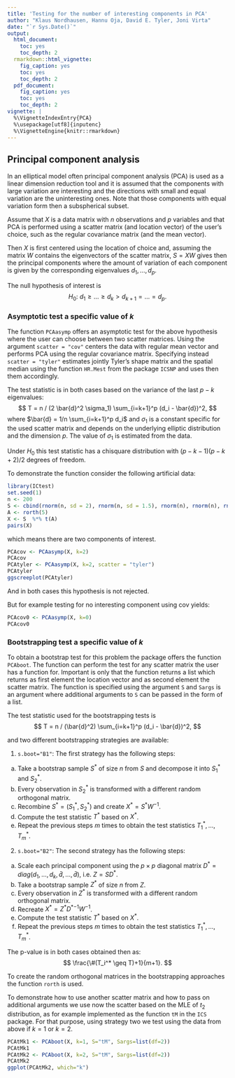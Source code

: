 ```yaml
---
title: 'Testing for the number of interesting components in PCA'
author: "Klaus Nordhausen, Hannu Oja, David E. Tyler, Joni Virta"
date: "`r Sys.Date()`"
output:
  html_document:
    toc: yes
    toc_depth: 2
  rmarkdown::html_vignette:
    fig_caption: yes
    toc: yes
    toc_depth: 2
  pdf_document:
    fig_caption: yes
    toc: yes
    toc_depth: 2
vignette: |
  %\VignetteIndexEntry{PCA}
  %\usepackage[utf8]{inputenc}
  %\VignetteEngine{knitr::rmarkdown}
---
```


## Principal component analysis

In an elliptical model often principal component analysis (PCA) is used as a linear dimension reduction tool and it is assumed that the components with large variation are interesting and the directions with small and equal variation are the uninteresting ones. 
Note that those components with equal variation form then a subspherical subset.

Assume that $X$ is a data matrix with $n$ observations and $p$ variables and that PCA is performed using a scatter matrix (and location vector) of the user's choice, such as the regular covariance matrix (and the mean vector).

Then $X$ is first centered using the location of choice and, assuming the matrix $W$ contains the eigenvectors of the scatter matrix, $S = XW$ gives then the principal components where the amount of variation of each component is given by the corresponding eigenvalues $d_1,...,d_p$.

The null hypothesis of interest is 
$$
H_0: \ d_1 \geq ... \geq d_k > d_{k+1} = ... = d_p.
$$

### Asymptotic test a specific value of $k$

The function `PCAasymp` offers an asymptotic test for the above hypothesis where the user can choose between two scatter matrices. Using the argument `scatter = "cov"` centers the data with regular mean vector and performs PCA using the regular covariance matrix. Specifying instead `scatter = "tyler"` estimates jointly Tyler's shape matrix and the spatial median using the function `HR.Mest` from the package `ICSNP` and uses then them accordingly.

The test statistic is in both cases based on the variance of the last $p-k$ eigenvalues:
$$
T = n / (2 \bar{d}^2 \sigma_1) \sum_{i=k+1}^p (d_i - \bar{d})^2,
$$
where $\bar{d} = 1/n \sum_{i=k+1}^p d_i$ and $\sigma_1$ is a constant specific for the used scatter matrix and depends on the underlying elliptic distribution and the dimension $p$.
The value of $\sigma_1$ is estimated from the data.

Under $H_0$ this test statistic has a chisquare distribution with $(p-k-1)(p-k+2)/2$ degrees of freedom.


To demonstrate the function consider the following artificial data:

```r
library(ICtest)
set.seed(1)
n <- 200
S <- cbind(rnorm(n, sd = 2), rnorm(n, sd = 1.5), rnorm(n), rnorm(n), rnorm(n))
A <- rorth(5)
X <- S  %*% t(A)
pairs(X)
```

which means there are two components of interest.

```r
PCAcov <- PCAasymp(X, k=2)
PCAcov
PCAtyler <- PCAasymp(X, k=2, scatter = "tyler")
PCAtyler
ggscreeplot(PCAtyler)
```
And in both cases this hypothesis is not rejected.

But for example testing for no interesting component using cov yields:
```r
PCAcov0 <- PCAasymp(X, k=0)
PCAcov0
```

### Bootstrapping test a specific value of $k$

To obtain a bootstrap test for this problem the package offers the function `PCAboot`.
The function can perform the test for any scatter matrix the user has a function for.
Important is only that the function returns a list which returns as first element the location vector and as second element the scatter matrix. The function is specified using the argument `S` and `Sargs` is an argument where additional arguments to `S` can be passed in the form of a list.

The test statistic used for the bootstrapping tests is
$$
T = n / (\bar{d}^2) \sum_{i=k+1}^p (d_i - \bar{d})^2,
$$

and two different bootstrapping strategies are available:



1. `s.boot="B1"`: 
The first strategy has the following steps:
  a. Take a bootstrap sample $S^*$ of size $n$ from $S$ and decompose it into $S_1^*$ and $S_2^*$.
  b. Every observation in $S_2^*$ is transformed with a different random orthogonal matrix.
  c. Recombine $S^*=(S_1^*, S_2^*)$ and create $X^*= S^* W^{-1}$.
  d. Compute the test statistic $T^*$ based on $X^*$. 
  e. Repeat the previous steps $m$ times to obtain the test statistics $T^*_1,...,T^*_m$.

2. `s.boot="B2"`: 
The second strategy has the following steps:
  a. Scale each principal component using the $p\times p$ diagonal matrix $D^*=diag(d_1,...,d_k,\bar{d},...,\bar{d})$, i.e. $Z = S D^*$. 
  b. Take a bootstrap sample $Z^*$ of size $n$ from $Z$.
  c. Every observation in $Z^*$ is transformed with a different random orthogonal matrix.
  d. Recreate $X^*= Z^* {D^*}^{-1} W^{-1}$.
  e. Compute the test statistic $T^*$ based on $X^*$.
  f. Repeat the previous steps $m$ times to obtain the test statistics $T^*_1,...,T^*_m$.

The p-value is in both cases obtained then as:
$$
\frac{\#(T_i^* \geq T)+1}{m+1}.
$$

To create the random orthogonal matrices in the bootstrapping approaches the function `rorth` is used.

To demonstrate how to use another scatter matrix and how to pass on additional arguments
we use now the scatter based on the MLE of $t_2$ distribution, as for example implemented as the function `tM` in the `ICS` package. For that purpose, using strategy two we test using the data from above if $k=1$ or $k=2$. 
```r
PCAtMk1 <- PCAboot(X, k=1, S="tM", Sargs=list(df=2))
PCAtMk1
PCAtMk2 <- PCAboot(X, k=2, S="tM", Sargs=list(df=2))
PCAtMk2
ggplot(PCAtMk2, which="k")
```

